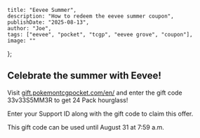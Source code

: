     title: "Eevee Summer",
    description: "How to redeem the eevee summer coupon",
    publishDate: "2025-08-13",
    author: "Joe",
    tags: ["eevee", "pocket", "tcgp", "eevee grove", "coupon"],
    image: ""
};

## Celebrate the summer with Eevee!

Visit [gift.pokemontcgpocket.com/en/](https://gift.pokemontcgpocket.com/en) and enter the gift code 33v33S5MM3R to get 24 Pack hourglass!

Enter your Support ID along with the gift code to claim this offer.

This gift code can be used until August 31 at 7:59 a.m.
